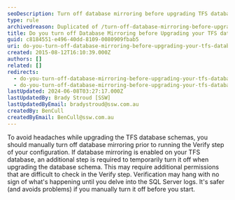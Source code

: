 ```yaml
---
seoDescription: Turn off database mirroring before upgrading TFS databases to ensure a smooth and headache-free process.
type: rule
archivedreason: Duplicated of /turn-off-database-mirroring-before-upgrading-your-tfs-databases
title: Do you turn off Database Mirroring before Upgrading your TFS databases?
guid: c8184551-e496-40dd-8109-0080909fbab5
uri: do-you-turn-off-database-mirroring-before-upgrading-your-tfs-databases1
created: 2015-08-12T16:10:39.000Z
authors: []
related: []
redirects:
  - do-you-turn-off-database-mirroring-before-upgrading-your-tfs-databases
  - do-you-turn-off-database-mirroring-before-upgrading-your-tfs-databases1
lastUpdated: 2024-06-08T03:27:17.000Z
lastUpdatedBy: Brady Stroud [SSW]
lastUpdatedByEmail: bradystroud@ssw.com.au
createdBy: BenCull
createdByEmail: BenCull@ssw.com.au
---
```


To avoid headaches while upgrading the TFS database schemas, you should manually turn off database mirroring prior to running the Verify step of your configuration.
If database mirroring is enabled on your TFS database, an additional step is required to temporarily turn it off when upgrading the database schema. This may require additional permissions that are difficult to check in the Verify step. Verification may hang with no sign of what's happening until you delve into the SQL Server logs. It's safer (and avoids problems) if you manually turn it off before you start.
